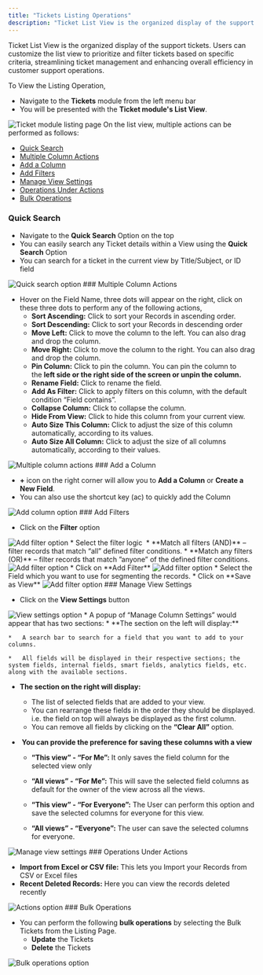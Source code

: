 ```yaml
---
title: "Tickets Listing Operations"
description: "Ticket List View is the organized display of the support tickets. Users can customize the list view to prioritize and filter tickets based on specific..."
---
```


Ticket List View is the organized display of the support tickets. Users can customize the list view to prioritize and filter tickets based on specific criteria, streamlining ticket management and enhancing overall efficiency in customer support operations.

To View the Listing Operation,

*   Navigate to the **Tickets** module from the left menu bar
*   You will be presented with the **Ticket module's List View**.

<img src="https://support.salesmate.io/hc/article_attachments/26068714824729" alt="Ticket module listing page" />
On the list view, multiple actions can be performed as follows:

*   [Quick Search](https://support.salesmate.io/hc/en-us/articles/26068171962777-Tickets-Listing-Operations#h_01HGZ3Q01CEJWDZY1DYG3V2Z6J)
*   [Multiple Column Actions](https://support.salesmate.io/hc/en-us/articles/26068171962777-Tickets-Listing-Operations#h_01HGZ3WAY0GBP1RY24FPHS3VRV)
*   [Add a Column](https://support.salesmate.io/hc/en-us/articles/26068171962777-Tickets-Listing-Operations#h_01HGZ4R6PJ0K1WD4YZE0ZKWPYN)
*   [Add Filters](https://support.salesmate.io/hc/en-us/articles/26068171962777-Tickets-Listing-Operations#h_01HGZ52SSCZJZ34DDZ8R6SRF02)
*   [Manage View Settings](https://support.salesmate.io/hc/en-us/articles/26068171962777-Tickets-Listing-Operations#h_01HGZ5JZ7ED8MJA2Z7R10X5M64)
*   [Operations Under Actions](https://support.salesmate.io/hc/en-us/articles/26068171962777-Tickets-Listing-Operations#h_01HGZ5V4ASQW8NKP9JPAJCJVR1)
*   [Bulk Operations](https://support.salesmate.io/hc/en-us/articles/26068171962777-Tickets-Listing-Operations#h_01HGZ623QH7GN6GEK53P5NC4EY)

### Quick Search

*   Navigate to the **Quick Search** Option on the top
*   You can easily search any Ticket details within a View using the **Quick Search** Option 
*   You can search for a ticket in the current view by Title/Subject, or ID field

<img src="https://support.salesmate.io/hc/article_attachments/26071301974681" alt="Quick search option" />
### Multiple Column Actions

*   Hover on the Field Name, three dots will appear on the right, click on these three dots to perform any of the following actions,
    *   **Sort Ascending:** Click to sort your Records in ascending order.
    *   **Sort Descending:** Click to sort your Records in descending order
    *   **Move Left:** Click to move the column to the left. You can also drag and drop the column.
    *   **Move Right:** Click to move the column to the right. You can also drag and drop the column.
    *   **Pin Column:** Click to pin the column. You can pin the column to the **left side or the right side of the screen or unpin the column.**
    *   **Rename Field:** Click to rename the field.
    *   **Add As Filter:** Click to apply filters on this column, with the default condition “Field contains”.
    *   **Collapse Column:** Click to collapse the column.
    *   **Hide From View:** Click to hide this column from your current view.
    *   **Auto Size This Column:** Click to adjust the size of this column automatically, according to its values.
    *   **Auto Size All Column:** Click to adjust the size of all columns automatically, according to their values.

<img src="https://support.salesmate.io/hc/article_attachments/26071279534233" alt="Multiple column actions" />
### Add a Column

*   **+** icon on the right corner will allow you to **Add a Column** or **Create a New Field**.
*   You can also use the shortcut key (ac) to quickly add the Column

<img src="https://support.salesmate.io/hc/article_attachments/26071580699417" alt="Add column option" />
### Add Filters

*   Click on the **Filter** option

<img src="https://support.salesmate.io/hc/article_attachments/26071709042841" alt="Add filter option" />
*   Select the filter logic 
    *   **Match all filters (AND)** – filter records that match “all” defined filter conditions.
    *   **Match any filters (OR)** – filter records that match ”anyone” of the defined filter conditions.

<img src="https://support.salesmate.io/hc/article_attachments/26071719069977" alt="Add filter option" />
*   Click on **Add Filter**

<img src="https://support.salesmate.io/hc/article_attachments/26071903291033" alt="Add filter option" />
*   Select the Field which you want to use for segmenting the records.
*   Click on **Save as View**

<img src="https://support.salesmate.io/hc/article_attachments/26071903314841" alt="Add filter option" />
### Manage View Settings

*   Click on the **View Settings** button

<img src="https://support.salesmate.io/hc/article_attachments/26072113388953" alt="View settings option" />
*   A popup of “Manage Column Settings” would appear that has two sections:
*   **The section on the left will display:**
    
    *   A search bar to search for a field that you want to add to your columns.
        
    *   All fields will be displayed in their respective sections; the system fields, internal fields, smart fields, analytics fields, etc. along with the available sections.
        
*   **The section on the right will display:**
    *   The list of selected fields that are added to your view.
    *   You can rearrange these fields in the order they should be displayed. i.e. the field on top will always be displayed as the first column.
    *   You can remove all fields by clicking on the **“Clear All”** option.
*    **You can provide the preference for saving these columns with a view**
    
    *   **“This view” - “For Me”:** It only saves the field column for the selected view only
        
    *   **“All views” - “For Me”:** This will save the selected field columns as default for the owner of the view across all the views.
        
    *   **“This view” - “For Everyone”:** The User can perform this option and save the selected columns for everyone for this view.
        
    *   **“All views” - “Everyone”:** The user can save the selected columns for everyone.
        

<img src="https://support.salesmate.io/hc/article_attachments/26071997307161" alt="Manage view settings" />
### Operations Under Actions

*   **Import from Excel or CSV file:** This lets you Import your Records from CSV or Excel files
*   **Recent Deleted Records:** Here you can view the records deleted recently

<img src="https://support.salesmate.io/hc/article_attachments/26072242010777" alt="Actions option" />
### Bulk Operations

*   You can perform the following **bulk operations** by selecting the Bulk Tickets from the Listing Page.
    *   **Update** the Tickets
    *   **Delete** the Tickets

<img src="https://support.salesmate.io/hc/article_attachments/26072416964505" alt="Bulk operations option" />